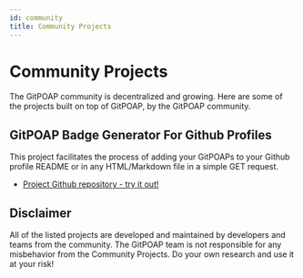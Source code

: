 ```yaml
---
id: community
title: Community Projects
---
```


# Community Projects

The GitPOAP community is decentralized and growing. Here are some of the projects built on top of GitPOAP, by the GitPOAP community.

## GitPOAP Badge Generator For Github Profiles
This project facilitates the process of adding your GitPOAPs to your Github profile README or in any HTML/Markdown file in a simple GET request.
- [Project Github repository - try it out!](https://github.com/charmful0x/gitpoap-gh-badge)

## Disclaimer
All of the listed projects are developed and maintained by developers and teams from the community. The GitPOAP team is not responsible for any misbehavior from the Community Projects. Do your own research and use it at your risk!
